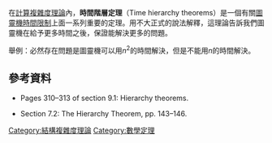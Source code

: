 在[[計算複雜度理論|計算複雜度理論]]內，'''時間階層定理'''（Time hierarchy theorems）是一個有關[[圖靈機|圖靈機]][[時間|時間]][[限制|限制]]上面一系列重要的定理。用不大正式的說法解釋，這理論告訴我們圖靈機在給予更多時間之後，保證能解決更多的問題。

舉例：必然存在問題是圖靈機可以用''n''<sup>2</sup>的時間解決，但是不能用''n''的時間解決。

==參考資料==
{{Reflist}}
* {{Cite book|author = [[Michael_Sipser|Michael Sipser]] | year = 1997 | title = Introduction to the Theory of Computation |url = https://archive.org/details/introductiontoth00sips | publisher = PWS Publishing | isbn = 0-534-94728-X}} Pages 310–313 of section 9.1: Hierarchy theorems.
* {{Cite book|author = [[Christos_Papadimitriou|Christos Papadimitriou]] | year = 1993 | title = Computational Complexity | publisher = Addison Wesley | edition = 1st | isbn = 0-201-53082-1}} Section 7.2: The Hierarchy Theorem, pp. 143–146.

{{DEFAULTSORT:Time Hierarchy Theorem}}
[[Category:結構複雜度理論|Category:結構複雜度理論]]
[[Category:數學定理|Category:數學定理]]